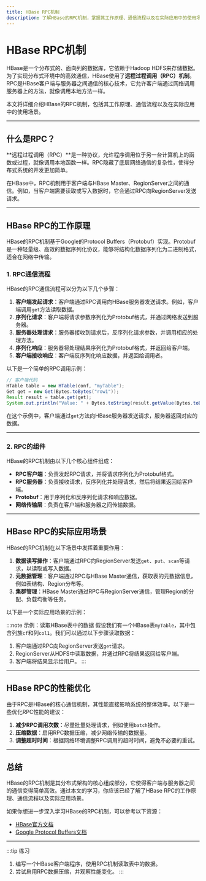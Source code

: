 ```yaml
---
title: HBase RPC机制
description: 了解HBase的RPC机制，掌握其工作原理、通信流程以及在实际应用中的使用场景。
---
```


# HBase RPC机制

HBase是一个分布式的、面向列的数据库，它依赖于Hadoop HDFS来存储数据。为了实现分布式环境中的高效通信，HBase使用了**远程过程调用（RPC）机制**。RPC是HBase客户端与服务器之间通信的核心技术，它允许客户端通过网络调用服务器上的方法，就像调用本地方法一样。

本文将详细介绍HBase的RPC机制，包括其工作原理、通信流程以及在实际应用中的使用场景。

---

## 什么是RPC？

**远程过程调用（RPC）**是一种协议，允许程序调用位于另一台计算机上的函数或过程，就像调用本地函数一样。RPC隐藏了底层网络通信的复杂性，使得分布式系统的开发更加简单。

在HBase中，RPC机制用于客户端与HBase Master、RegionServer之间的通信。例如，当客户端需要读取或写入数据时，它会通过RPC向RegionServer发送请求。

---

## HBase RPC的工作原理

HBase的RPC机制基于Google的Protocol Buffers（Protobuf）实现。Protobuf是一种轻量级、高效的数据序列化协议，能够将结构化数据序列化为二进制格式，适合在网络中传输。

### 1. RPC通信流程

HBase的RPC通信流程可以分为以下几个步骤：

1. **客户端发起请求**：客户端通过RPC调用向HBase服务器发送请求。例如，客户端调用`get`方法读取数据。
2. **序列化请求**：客户端将请求参数序列化为Protobuf格式，并通过网络发送到服务器。
3. **服务器处理请求**：服务器接收到请求后，反序列化请求参数，并调用相应的处理方法。
4. **序列化响应**：服务器将处理结果序列化为Protobuf格式，并返回给客户端。
5. **客户端接收响应**：客户端反序列化响应数据，并返回给调用者。

以下是一个简单的RPC调用示例：

```java
// 客户端代码
HTable table = new HTable(conf, "myTable");
Get get = new Get(Bytes.toBytes("row1"));
Result result = table.get(get);
System.out.println("Value: " + Bytes.toString(result.getValue(Bytes.toBytes("cf"), Bytes.toBytes("col1"))));
```

在这个示例中，客户端通过`get`方法向HBase服务器发送请求，服务器返回对应的数据。

---

### 2. RPC的组件

HBase的RPC机制由以下几个核心组件组成：

- **RPC客户端**：负责发起RPC请求，并将请求序列化为Protobuf格式。
- **RPC服务器**：负责接收请求，反序列化并处理请求，然后将结果返回给客户端。
- **Protobuf**：用于序列化和反序列化请求和响应数据。
- **网络传输层**：负责在客户端和服务器之间传输数据。

---

## HBase RPC的实际应用场景

HBase的RPC机制在以下场景中发挥着重要作用：

1. **数据读写操作**：客户端通过RPC向RegionServer发送`get`、`put`、`scan`等请求，以读取或写入数据。
2. **元数据管理**：客户端通过RPC与HBase Master通信，获取表的元数据信息，例如表结构、Region分布等。
3. **集群管理**：HBase Master通过RPC与RegionServer通信，管理Region的分配、负载均衡等任务。

以下是一个实际应用场景的示例：

:::note 示例：读取HBase表中的数据
假设我们有一个HBase表`myTable`，其中包含列族`cf`和列`col1`。我们可以通过以下步骤读取数据：

1. 客户端通过RPC向RegionServer发送`get`请求。
2. RegionServer从HDFS中读取数据，并通过RPC将结果返回给客户端。
3. 客户端将结果显示给用户。
:::

---

## HBase RPC的性能优化

由于RPC是HBase的核心通信机制，其性能直接影响系统的整体效率。以下是一些优化RPC性能的建议：

1. **减少RPC调用次数**：尽量批量处理请求，例如使用`batch`操作。
2. **压缩数据**：启用RPC数据压缩，减少网络传输的数据量。
3. **调整超时时间**：根据网络环境调整RPC调用的超时时间，避免不必要的重试。

---

## 总结

HBase的RPC机制是其分布式架构的核心组成部分，它使得客户端与服务器之间的通信变得简单高效。通过本文的学习，你应该已经了解了HBase RPC的工作原理、通信流程以及实际应用场景。

如果你想进一步深入学习HBase的RPC机制，可以参考以下资源：

- [HBase官方文档](https://hbase.apache.org/)
- [Google Protocol Buffers文档](https://developers.google.com/protocol-buffers)

---

:::tip 练习
1. 编写一个HBase客户端程序，使用RPC机制读取表中的数据。
2. 尝试启用RPC数据压缩，并观察性能变化。
:::